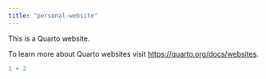 ```yaml
---
title: "personal-website"
---
```


This is a Quarto website.

To learn more about Quarto websites visit <https://quarto.org/docs/websites>.

```r
1 + 2
```
